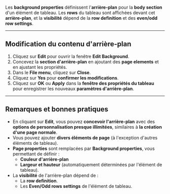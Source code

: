 Les **background properties** définissent l'**arrière-plan** pour la **body section** d'un élément de tableau. Les **rows** du tableau sont affichées devant cet **arrière-plan**, et la **visibilité** dépend de la **row definition** et des **even/odd row settings**.

***

## **Modification du contenu d'arrière-plan**

1. Cliquez sur **Edit** pour ouvrir la fenêtre **Edit Background**.
2. Concevez la **section d'arrière-plan** en ajoutant des **page elements** et en ajustant les propriétés.
3. Dans le **File menu**, cliquez sur **Close**.
4. Cliquez sur **Yes** pour **confirmer les modifications**.
5. Cliquez sur **OK** ou **Apply** dans la **fenêtre des propriétés du tableau** pour enregistrer les nouveaux **paramètres d'arrière-plan**.

***

## **Remarques et bonnes pratiques**

* En cliquant sur **Edit**, vous pouvez **concevoir l'arrière-plan** avec des **options de personnalisation presque illimitées**, similaires à **la création d'une page normale**.
* Vous pouvez ajouter **divers éléments de page** (à l'exception d'autres éléments de tableau).
* **Page properties** sont remplacées par **Background properties**, vous permettant de définir :
  * **Couleur d'arrière-plan**
  * **Largeur et hauteur** (automatiquement déterminées par l'élément de tableau).
* La **visibilité** de l'arrière-plan dépend de :
  * La **row definition**.
  * Les **Even/Odd rows settings** de l'élément de tableau.
